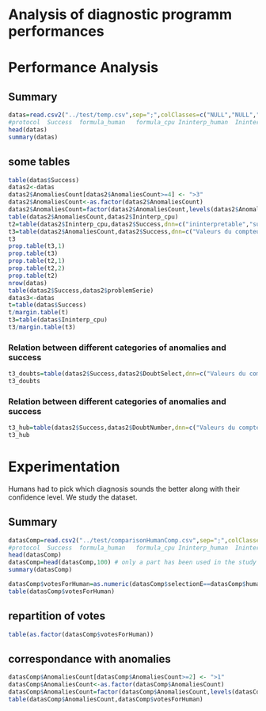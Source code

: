 Analysis of diagnostic programm performances
========================================================

# Performance Analysis

## Summary
```r
datas=read.csv2("../test/temp.csv",sep=";",colClasses=c("NULL","NULL","factor","NULL","NULL","factor","factor","numeric","factor","factor","numeric","numeric","numeric","numeric"))
#protocol  Success	formula_human	formula_cpu	Ininterp_human	Ininterp_cpu	AnomaliesCount	problem	problemSerie
head(datas)
summary(datas)
```

## some tables
```r
table(datas$Success)
datas2<-datas
datas2$AnomaliesCount[datas2$AnomaliesCount>=4] <- ">3"
datas2$AnomaliesCount<-as.factor(datas2$AnomaliesCount)
datas2$AnomaliesCount=factor(datas2$AnomaliesCount,levels(datas2$AnomaliesCount)[c(2:5,1)])
table(datas2$AnomaliesCount,datas2$Ininterp_cpu)
t2=table(datas2$Ininterp_cpu,datas2$Success,dnn=c("ininterpretable","succès"))
t3=table(datas2$AnomaliesCount,datas2$Success,dnn=c("Valeurs du compteur","succès"))
t3
prop.table(t3,1)
prop.table(t3)
prop.table(t2,1)
prop.table(t2,2)
prop.table(t2)
nrow(datas)
table(datas2$Success,datas2$problemSerie)
datas3<-datas
t=table(datas$Success)
t/margin.table(t)
t3=table(datas$Ininterp_cpu)
t3/margin.table(t3)
```
### Relation between different categories of anomalies and success
```r
t3_doubts=table(datas2$Success,datas2$DoubtSelect,dnn=c("Valeurs du compteur","succès"))
t3_doubts
```

### Relation between different categories of anomalies and success
```r
t3_hub=table(datas2$Success,datas2$DoubtNumber,dnn=c("Valeurs du compteur","succès"))
t3_hub
```

# Experimentation
Humans had to pick which diagnosis sounds the better along with their confidence level.
We study the dataset.

## Summary
```r
datasComp=read.csv2("../test/comparisonHumanComp.csv",sep=";",colClasses=c("NULL","factor","factor","factor","factor","factor","factor","factor","NULL","factor","NULL","NULL","factor","factor","numeric","factor","factor","numeric","numeric","numeric","numeric"))
#protocol  Success  formula_human	formula_cpu	Ininterp_human	Ininterp_cpu	AnomaliesCount	problem	problemSerie
head(datasComp)
datasComp=head(datasComp,100) # only a part has been used in the study
summary(datasComp)
```

```r
datasComp$votesForHuman=as.numeric(datasComp$selectionE==datasComp$humanSelection)+as.numeric(datasComp$selectionV==datasComp$humanSelection)+as.numeric(datasComp$selectionB==datasComp$humanSelection)
table(datasComp$votesForHuman)
```

## repartition of votes

```r
table(as.factor(datasComp$votesForHuman))
```

## correspondance with anomalies
```r
datasComp$AnomaliesCount[datasComp$AnomaliesCount>=2] <- ">1"
datasComp$AnomaliesCount<-as.factor(datasComp$AnomaliesCount)
datasComp$AnomaliesCount=factor(datasComp$AnomaliesCount,levels(datasComp$AnomaliesCount)[c(2:4,1)])
table(datasComp$AnomaliesCount,datasComp$votesForHuman)
```
